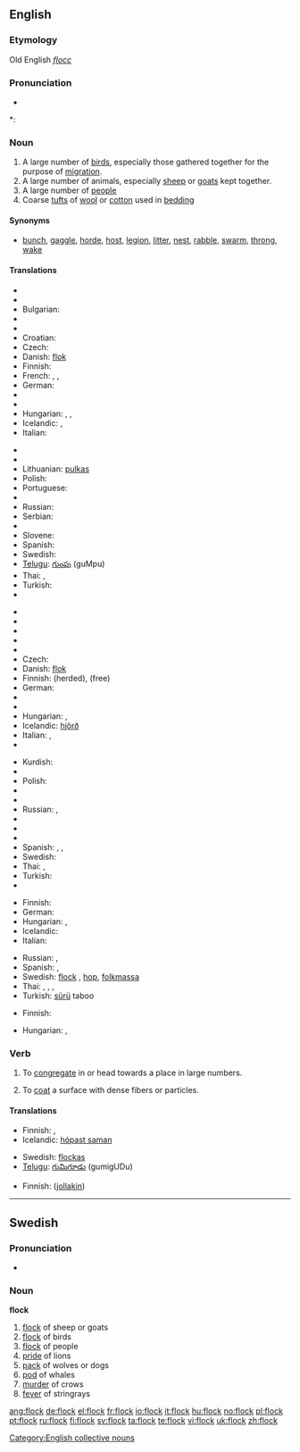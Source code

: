 ==English==

===Etymology===
Old English ''[[flocc]]''

===Pronunciation===
* {{audio|en-us-flock.ogg|Audio (US)}}

*: {{rhymes|ɒk}}

===Noun===
{{en-noun}}

# A large number of [[bird]]s, especially those gathered together for the purpose of [[migration]].
# A large number of animals, especially [[sheep]] or [[goats]] kept together.
# A large number of [[people]]
# Coarse [[tuft]]s of [[wool]] or [[cotton]] used in [[bedding]]

====Synonyms====
* [[bunch]], [[gaggle]], [[horde]], [[host]], [[legion]], [[litter]], [[nest]], [[rabble]], [[swarm]], [[throng]], [[wake]]

====Translations====
{{trans-top|group of birds}}
* {{trreq|Albanian}}
* {{trreq|Basque}}
* Bulgarian: {{t+|bg|ято|n|sc=Cyrl}}
* {{trreq|Catalan}}
* {{trreq|Chinese}}
* Croatian: {{t-|hr|jato|n}}
* Czech: {{t-|cs|hejno|n}}
* Danish: [[flok]] {{c}}
* Finnish: {{t+|fi|parvi}}
* French: {{t+|fr|vol|m}}, {{t+|fr|bande|f}}, {{t+|fr|groupe|m}}
* German: {{t+|de|Schwarm|m}}
* {{trreq|Greek}}
* {{trreq|Hebrew}}
* Hungarian: {{t+|hu|sereg}}, {{t+|hu|raj}}, {{t+|hu|csapat}}
* Icelandic: {{t+|is|flokkur|m}}, {{t+|is|hópur|m}}
* Italian: {{t+|it|stormo|m}}
{{trans-mid}}
* {{trreq|Japanese}}
* {{trreq|Kurdish}}
* Lithuanian: [[pulkas]] {{f}}
* Polish: {{t-|pl|stado|n}}
* Portuguese: {{t+|pt|bando|m}}
* {{trreq|Romanian}}
* Russian: {{t+|ru|стая|f|tr=stája|sc=Cyrl}}
* Serbian: {{t|sr|јато|n|sc=Cyrl}}
* {{trreq|Slovak}}
* Slovene: {{t-|sl|jata|f}}
* Spanish: {{f|es|bandada|f}}
* Swedish: {{t+|sv|flock|c}}
* [[Telugu]]: [[గుంపు]] (guMpu)
* Thai: {{t-|th|ฝูง|tr=fŏong|sc=Thai|xs=Thai}}, {{t-|th|หมู่|tr=mòo|sc=Thai|xs=Thai}}
* Turkish: {{t+|tr|sürü}}
* {{trreq|Vietnamese}}
{{trans-bottom}}

{{trans-top|group of sheep or goats}}
* {{trreq|Albanian}}
* {{trreq|Basque}}
* {{trreq|Catalan}}
* {{trreq|Chinese}}
* {{trreq|Croatian}}
* Czech: {{t-|cs|stádo|n}}
* Danish: [[flok]] {{c}}
* Finnish: {{t-|fi|katras}} (herded), {{t+|fi|lauma}} (free)
* German: {{t+|de|Herde|f}}
* {{trreq|Greek}}
* {{trreq|Hebrew}}
* Hungarian: {{t+|hu|nyáj}}, {{t-|hu|falka}}
* Icelandic: [[hjörð]] {{f}}
* Italian: {{t+|it|branco|m}}, {{t+|it|gregge|m}}
* {{trreq|Japanese}}
{{trans-mid}}
* Kurdish: {{t+|ku|ڕان|sc=KUchar}}
* {{trreq|Lithuanian}}
* Polish: {{t-|pl|stado|n}}
* {{trreq|Portuguese}}
* {{trreq|Romanian}}
* Russian: {{t+|ru|стадо|n|tr=stádo|sc=Cyrl}}, {{t+|ru|отара|f|tr=otára|sc=Cyrl}}
* {{trreq|Serbian}}
* {{trreq|Slovak}}
* {{trreq|Slovene}}
* Spanish: {{f|es|hato|m}}, {{f|es|manada|f}}, {{f|es|rebaño|m}}
* Swedish: {{t+|sv|flock|c}}
* Thai: {{t-|th|ฝูง|tr=fŏong|sc=Thai|xs=Thai}}, {{t-|th|หมู่|tr=mòo|sc=Thai|xs=Thai}}
* Turkish: {{t+|tr|sürü}}
* {{trreq|Vietnamese}}
{{trans-bottom}}

{{trans-top|group of people}}
* Finnish: {{t+|fi|lauma}}
* German: {{t+|de|Herde|f}}
* Hungarian: {{t+|hu|sereg}}, {{t+|hu|tömeg}}
* Icelandic: {{t+|is|hópur|m}}
* Italian: {{t+|it|folla|f}}
{{trans-mid}}
* Russian: {{t+|ru|паства|f|tr=pástva|sc=Cyrl}}, {{t+|ru|группа|f|tr=grúppa|sc=Cyrl}}
* Spanish: {{f|es|congregación|f}}, {{f|es|muchedumbre|m}}
* Swedish: [[flock#Swedish|flock]] {{c}}, [[hop]], [[folkmassa]]
* Thai: , {{t-|th|หมู่|tr=mòo|sc=Thai|xs=Thai}}, {{t-|th|ฝูง|tr=fŏong|sc=Thai|xs=Thai}}, {{t|th|เฮ|tr=hay|sc=Thai|xs=Thai}}
* Turkish: [[sürü]] taboo
{{trans-bottom}}

{{trans-top|tufts of wool or cotton}}
* Finnish: {{t+|fi|vanu}}
{{trans-mid}}
* Hungarian: {{t-|hu|pihe}}, {{t|hu|pamat}}
{{trans-bottom}}

===Verb===
{{en-verb}}

# {{transitive}} To [[congregate]] in or head towards a place in large numbers.
# {{transitive}} To [[coat]] a surface with dense fibers or particles.

====Translations====
{{trans-top|to congregate}}
* Finnish: {{t-|fi|kokoontua}}, {{t|fi|kerääntyä}}
* Icelandic: [[hópast saman]]
{{trans-mid}}
* Swedish: [[flockas]]
* [[Telugu]]: [[గుమిగూడు]] (gumigUDu)
{{trans-bottom}}

{{trans-top|to coat}}
* Finnish: {{t-|fi|päällystää}} ([[jollakin]])
{{trans-mid}}
{{trans-bottom}}

[[Category:English collective nouns]]

----

==Swedish==

===Pronunciation===
* {{audio|Sv-en flock.ogg|audio}}

===Noun===
'''flock''' {{c}}
{{sv-noun-reg-ar}}

# [[flock]] of sheep or goats
# [[flock]] of birds
# [[flock]] of people
# [[pride]] of lions
# [[pack]] of wolves or dogs
# [[pod]] of whales
# [[murder]] of crows
# [[fever]] of stringrays

[[ang:flock]]
[[de:flock]]
[[el:flock]]
[[fr:flock]]
[[io:flock]]
[[it:flock]]
[[hu:flock]]
[[no:flock]]
[[pl:flock]]
[[pt:flock]]
[[ru:flock]]
[[fi:flock]]
[[sv:flock]]
[[ta:flock]]
[[te:flock]]
[[vi:flock]]
[[uk:flock]]
[[zh:flock]]